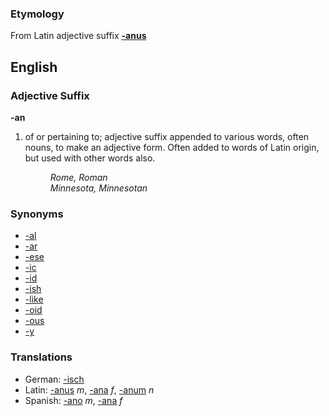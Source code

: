 ===Etymology===
From Latin adjective suffix '''[[-anus]]'''

==English==
===Adjective Suffix===
'''-an'''

# of or pertaining to; adjective suffix appended to various words, often nouns, to make an adjective form.  Often added to words of Latin origin, but used with other words also.
#: ''Rome, Roman''
#: ''Minnesota, Minnesotan''

===Synonyms===
*[[-al]]
*[[-ar]]
*[[-ese]]
*[[-ic]]
*[[-id]]
*[[-ish]]
*[[-like]]
*[[-oid]]
*[[-ous]]
*[[-y]]

===Translations===
*German: [[-isch]]
*Latin: [[-anus]] ''m'', [[-ana]] ''f'', [[-anum]] ''n''
*Spanish: [[-ano]] ''m'', [[-ana]] ''f''